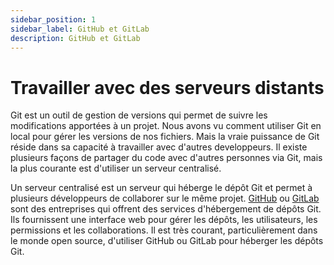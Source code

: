 ```yaml
---
sidebar_position: 1
sidebar_label: GitHub et GitLab
description: GitHub et GitLab
---
```


# Travailler avec des serveurs distants

Git est un outil de gestion de versions qui permet de suivre les modifications
apportées à un projet. Nous avons vu comment utiliser Git en local pour
gérer les versions de nos fichiers. Mais la vraie puissance de Git réside dans sa
capacité à travailler avec d'autres developpeurs. Il existe plusieurs façons de 
partager du code avec d'autres personnes via Git, mais la plus courante est
d'utiliser un serveur centralisé.

Un serveur centralisé est un serveur qui héberge le dépôt Git et permet à
plusieurs développeurs de collaborer sur le même projet.
[GitHub](https://github.com) ou [GitLab](https://gitlab.com) sont des
entreprises qui offrent des services d'hébergement de dépôts Git. Ils
fournissent une interface web pour gérer les dépôts, les utilisateurs, les
permissions et les collaborations. Il est très courant, particulièrement dans
le monde open source, d'utiliser GitHub ou GitLab pour héberger les dépôts Git.
